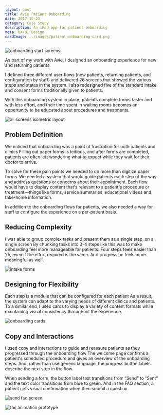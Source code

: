 ```yaml
---
layout: post
title: Avie Patient Onboarding
date: 2017-10-23
category: Case Study
description: An iPad app for patient onboarding
meta: UX/UI Design
cardImage: ../images/patient-onboarding-card.png
---
```

![onboarding start screens](../images/patient-onboarding-hero.png)

As part of my work with Avie, I designed an onboarding experience for new and returning patients.

I defined three different user flows (new patients, returning patients, and configuration by staff) and delivered 26 screens that showed the various steps and states in the system. I also redesigned five of the standard intake and consent forms traditionally given to patients.

With this onboarding system in place, patients complete forms faster and with less effort, and their time spent in waiting rooms becomes an opportunity to be educated about procedures and treatments.

![all screens isometric layout](../images/patient-onboarding-all-screens.png)

## Problem Definition
We noticed that onboarding was a point of frustration for both patients and clinics
Filling out paper forms is tedious, and after forms are completed, patients are often left wondering what to expect while they wait for their doctor to arrive.

To solve for these pain points we needed to do more than digitize paper forms. We needed a system that would guide patients each step of the way and address questions or concerns about their appointment. Each flow would have to display content that's relevant to a patient's procedure or treatment—things like forms, service summaries, educational videos and take-home information.

In addition to the onboarding flows for patients, we also needed a way for staff to configure the experience on a per-patient basis.

## Reducing Complexity  
I was able to group complex tasks and present them as a single step, on a single screen
By chunking tasks into 3-4 steps like this was to make onboarding feel more manageable for patients. Four steps feels easier than 25, even if the effort required is the same. And progression feels more meaningful as well.

![intake forms](../images/patient-onboarding-forms.png)


## Designing for Flexibility  
Each step is a module that can be configured for each patient
As a result, the system can adapt to the varying needs of different clinics and patients. To a similar end, I used cards to display a variety of content formats while maintaining visual consistency throughout the experience.

![onboarding cards](../images/patient-onboarding-cards.png)

## Copy and Interactions
I used copy and interactions to guide and reassure patients as they progressed through the onboarding flow
The welcome page confirms a patient's scheduled procedure and gives an overview of the onboarding steps. And, rather than use generic language, the progress button labels describe the next step in the flow.

When sending a form, the button label text transitions from “Send” to “Sent” and the text color transitions from blue to green. And in the FAQ section, a patient gets visual confirmation when then submit a question.

![send faq screen](../images/patient-onboarding-send-faq.png)

![faq animation prototype](../images/patient-onboarding-faq-animation.gif)